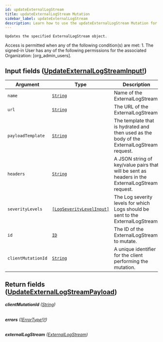 ```yaml
---
id: updateExternalLogStream
title: updateExternalLogStream Mutation
sidebar_label: updateExternalLogStream
description: Learn how to use the updateExternalLogStream Mutation for Builder's API.
---
```


    Updates the specified ExternalLogStream object.

Access is permitted when any of the following condition(s) are met: 1. The signed-in User has any of the following permissions for the associated Organization: [org_admin_users].

## Input fields ([UpdateExternalLogStreamInput!](/docs/composer/builder/api/schema/input_object/UpdateExternalLogStreamInput.mdx))

| Argument           | Type                                                                           | Description                                                                                     |
| ------------------ | ------------------------------------------------------------------------------ | ----------------------------------------------------------------------------------------------- |
| `name`             | [`String`](/docs/composer/builder/api/schema/scalar/String.mdx)                                       | Name of the ExternalLogStream.                                                                  |
| `url`              | [`String`](/docs/composer/builder/api/schema/scalar/String.mdx)                                       | The URL of the ExternalLogStream.                                                               |
| `payloadTemplate`  | [`String`](/docs/composer/builder/api/schema/scalar/String.mdx)                                       | The template that is hydrated and then used as the body of the ExternalLogStream request.       |
| `headers`          | [`String`](/docs/composer/builder/api/schema/scalar/String.mdx)                                       | A JSON string of key/value pairs that will be sent as headers in the ExternalLogStream request. |
| `severityLevels`   | [`[LogSeverityLevelInput]`](/docs/composer/builder/api/schema/input_object/LogSeverityLevelInput.mdx) | The Log severity levels for which Logs should be sent to the ExternalLogStream.                 |
| `id`               | [`ID`](/docs/composer/builder/api/schema/scalar/ID.mdx)                                               | The ID of the ExternalLogStream to mutate.                                                      |
| `clientMutationId` | [`String`](/docs/composer/builder/api/schema/scalar/String.mdx)                                       | A unique identifier for the client performing the mutation.                                     |

## Return fields ([UpdateExternalLogStreamPayload](/docs/composer/builder/api/schema/object/UpdateExternalLogStreamPayload.mdx))

###### <b>clientMutationId</b> ([String](/docs/composer/builder/api/schema/scalar/String.mdx))

###### <b>errors</b> ([[ErrorType!]!](/docs/composer/builder/api/schema/object/ErrorType.mdx))

###### <b>externalLogStream</b> ([ExternalLogStream](/docs/composer/builder/api/schema/object/ExternalLogStream.mdx))
